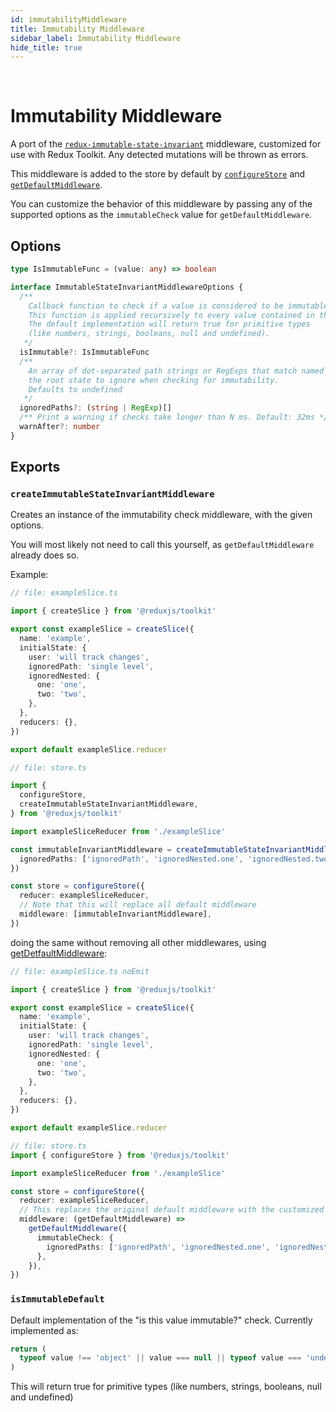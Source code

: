 ```yaml
---
id: immutabilityMiddleware
title: Immutability Middleware
sidebar_label: Immutability Middleware
hide_title: true
---
```


&nbsp;

# Immutability Middleware

A port of the [`redux-immutable-state-invariant`](https://github.com/leoasis/redux-immutable-state-invariant) middleware, customized for use with Redux Toolkit. Any detected mutations will be thrown as errors.

This middleware is added to the store by default by [`configureStore`](./configureStore.mdx) and [`getDefaultMiddleware`](./getDefaultMiddleware.mdx).

You can customize the behavior of this middleware by passing any of the supported options as the `immutableCheck` value for `getDefaultMiddleware`.

## Options

```ts no-transpile
type IsImmutableFunc = (value: any) => boolean

interface ImmutableStateInvariantMiddlewareOptions {
  /**
    Callback function to check if a value is considered to be immutable.
    This function is applied recursively to every value contained in the state.
    The default implementation will return true for primitive types 
    (like numbers, strings, booleans, null and undefined).
   */
  isImmutable?: IsImmutableFunc
  /** 
    An array of dot-separated path strings or RegExps that match named nodes from 
    the root state to ignore when checking for immutability.
    Defaults to undefined
   */
  ignoredPaths?: (string | RegExp)[]
  /** Print a warning if checks take longer than N ms. Default: 32ms */
  warnAfter?: number
}
```

## Exports

### `createImmutableStateInvariantMiddleware`

Creates an instance of the immutability check middleware, with the given options.

You will most likely not need to call this yourself, as `getDefaultMiddleware` already does so.

Example:

```ts
// file: exampleSlice.ts

import { createSlice } from '@reduxjs/toolkit'

export const exampleSlice = createSlice({
  name: 'example',
  initialState: {
    user: 'will track changes',
    ignoredPath: 'single level',
    ignoredNested: {
      one: 'one',
      two: 'two',
    },
  },
  reducers: {},
})

export default exampleSlice.reducer

// file: store.ts

import {
  configureStore,
  createImmutableStateInvariantMiddleware,
} from '@reduxjs/toolkit'

import exampleSliceReducer from './exampleSlice'

const immutableInvariantMiddleware = createImmutableStateInvariantMiddleware({
  ignoredPaths: ['ignoredPath', 'ignoredNested.one', 'ignoredNested.two'],
})

const store = configureStore({
  reducer: exampleSliceReducer,
  // Note that this will replace all default middleware
  middleware: [immutableInvariantMiddleware],
})
```

doing the same without removing all other middlewares, using [getDetfaultMiddleware](./getDefaultMiddleware):

```ts
// file: exampleSlice.ts noEmit

import { createSlice } from '@reduxjs/toolkit'

export const exampleSlice = createSlice({
  name: 'example',
  initialState: {
    user: 'will track changes',
    ignoredPath: 'single level',
    ignoredNested: {
      one: 'one',
      two: 'two',
    },
  },
  reducers: {},
})

export default exampleSlice.reducer

// file: store.ts
import { configureStore } from '@reduxjs/toolkit'

import exampleSliceReducer from './exampleSlice'

const store = configureStore({
  reducer: exampleSliceReducer,
  // This replaces the original default middleware with the customized versions
  middleware: (getDefaultMiddleware) =>
    getDefaultMiddleware({
      immutableCheck: {
        ignoredPaths: ['ignoredPath', 'ignoredNested.one', 'ignoredNested.two'],
      },
    }),
})
```

### `isImmutableDefault`

Default implementation of the "is this value immutable?" check. Currently implemented as:

```js
return (
  typeof value !== 'object' || value === null || typeof value === 'undefined'
)
```

This will return true for primitive types (like numbers, strings, booleans, null and undefined)
